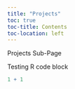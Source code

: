 ```yaml
---
title: "Projects"
toc: true
toc-title: Contents
toc-location: left
---
```


Projects Sub-Page

Testing R code block
```r
1 + 1
```
